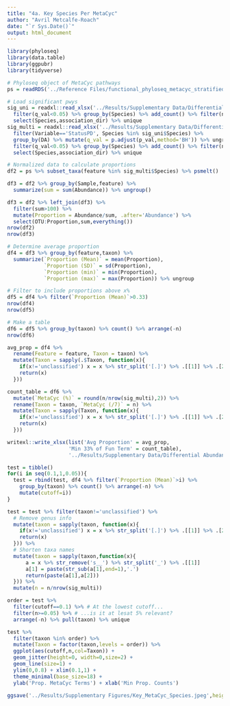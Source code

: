 ```yaml
---
title: "4a. Key Species Per MetaCyc"
author: "Avril Metcalfe-Roach"
date: "`r Sys.Date()`"
output: html_document
---
```


```r
library(phyloseq)
library(data.table)
library(ggpubr)
library(tidyverse)

# Phyloseq object of MetaCyc pathways
ps = readRDS('../Reference Files/functional_phyloseq_metacyc_stratified.rds')
```

```r
# Load significant pwys
sig_uni = readxl::read_xlsx('../Results/Supplementary Data/Differential Abundance/MetaCyc_Stats.xlsx',sheet='univar') %>% 
  filter(q_val<0.05) %>% group_by(Species) %>% add_count() %>% filter(n>1) %>% 
  select(Species,association_dir) %>% unique
sig_multi = readxl::read_xlsx('../Results/Supplementary Data/Differential Abundance/MetaCyc_Stats.xlsx',sheet='multivar') %>%
  filter(Variable=='StatusPD', Species %in% sig_uni$Species) %>% 
  group_by(DA) %>% mutate(q_val = p.adjust(p_val,method='BH')) %>% ungroup %>% 
  filter(q_val<0.05) %>% group_by(Species) %>% add_count() %>% filter(n>1) %>% 
  select(Species,association_dir) %>% unique

# Normalized data to calculate proportions
df2 = ps %>% subset_taxa(feature %in% sig_multi$Species) %>% psmelt()

df3 = df2 %>% group_by(Sample,feature) %>% 
  summarize(sum = sum(Abundance)) %>% ungroup()

df3 = df2 %>% left_join(df3) %>% 
  filter(sum>100) %>% 
  mutate(Proportion = Abundance/sum, .after='Abundance') %>% 
  select(OTU:Proportion,sum,everything())
nrow(df2)
nrow(df3)

# Determine average proportion 
df4 = df3 %>% group_by(feature,taxon) %>% 
  summarize(`Proportion (Mean)` = mean(Proportion),
            `Proportion (SD)` = sd(Proportion),
            `Proportion (min)` = min(Proportion),
            `Proportion (max)` = max(Proportion)) %>% ungroup

# Filter to include proportions above x%
df5 = df4 %>% filter(`Proportion (Mean)`>0.33)
nrow(df4)
nrow(df5)

# Make a table
df6 = df5 %>% group_by(taxon) %>% count() %>% arrange(-n)
nrow(df6)
```

```r
avg_prop = df4 %>% 
  rename(Feature = feature, Taxon = taxon) %>% 
  mutate(Taxon = sapply(.$Taxon, function(x){
    if(x!='unclassified') x = x %>% str_split('[.]') %>% .[[1]] %>% .[2]
    return(x)
  })) 

count_table = df6 %>% 
  mutate(`MetaCyc (%)` = round(n/nrow(sig_multi),2)) %>% 
  rename(Taxon = taxon, `MetaCyc (/7)` = n) %>% 
  mutate(Taxon = sapply(Taxon, function(x){
    if(x!='unclassified') x = x %>% str_split('[.]') %>% .[[1]] %>% .[2]
    return(x)
  })) 
```

```r
writexl::write_xlsx(list('Avg Proportion' = avg_prop,
                    'Min 33% of Fun Term' = count_table),
                    '../Results/Supplementary Data/Differential Abundance/Stratified MetaCyc.xlsx')
```

```r
test = tibble()
for(i in seq(0.1,1,0.05)){
  test = rbind(test, df4 %>% filter(`Proportion (Mean)`>i) %>% 
    group_by(taxon) %>% count() %>% arrange(-n) %>% 
    mutate(cutoff=i))
}

test = test %>% filter(taxon!='unclassified') %>% 
  # Remove genus info
  mutate(taxon = sapply(taxon, function(x){
    if(x!='unclassified') x = x %>% str_split('[.]') %>% .[[1]] %>% .[2]
    return(x)
  })) %>% 
  # Shorten taxa names
  mutate(taxon = sapply(taxon,function(x){
      a = x %>% str_remove('s__') %>% str_split('_') %>% .[[1]]
      a[1] = paste(str_sub(a[1],end=1),'.')
      return(paste(a[1],a[2]))
  })) %>% 
  mutate(n = n/nrow(sig_multi)) 

order = test %>% 
  filter(cutoff==0.1) %>% # At the lowest cutoff...
  filter(n>=0.05) %>% # ...is it at lesat 5% relevant?
  arrange(-n) %>% pull(taxon) %>% unique

test %>% 
  filter(taxon %in% order) %>%
  mutate(Taxon = factor(taxon,levels = order)) %>% 
  ggplot(aes(cutoff,n,col=Taxon)) +
  geom_jitter(height=0, width=0,size=2) +
  geom_line(size=1) +
  ylim(0,0.8) + xlim(0.1,1) +
  theme_minimal(base_size=18) +
  ylab('Prop. MetaCyc Terms') + xlab('Min Prop. Counts')

ggsave('../Results/Supplementary Figures/Key_MetaCyc_Species.jpeg',height=4.5, width=6.5)
```


